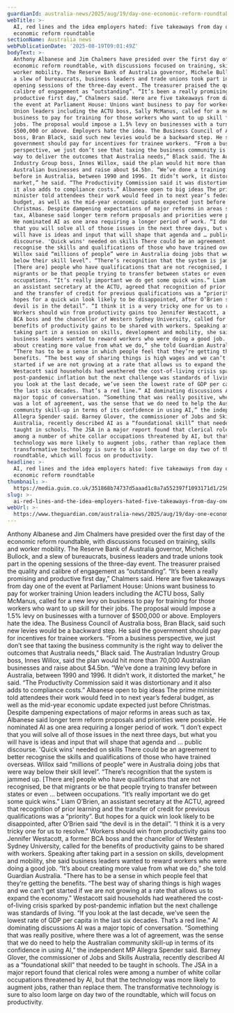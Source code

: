 ```yaml
---
guardianId: australia-news/2025/aug/19/day-one-economic-reform-roundtable-key-takeaways
webTitle: >-
  AI, red lines and the idea employers hated: five takeaways from day one of
  economic reform roundtable
sectionName: Australia news
webPublicationDate: '2025-08-19T09:01:49Z'
bodyText: >-
  Anthony Albanese and Jim Chalmers have presided over the first day of the
  economic reform roundtable, with discussions focused on training, skills and
  worker mobility. The Reserve Bank of Australia governor, Michele Bullock, and
  a slew of bureaucrats, business leaders and trade unions took part in the
  opening sessions of the three-day event. The treasurer praised the quality and
  calibre of engagement as “outstanding”. “It’s been a really promising and
  productive first day,” Chalmers said. Here are five takeaways from day one of
  the event at Parliament House: Unions want business to pay for worker training
  Union leaders including the ACTU boss, Sally McManus, called for a new levy on
  business to pay for training for those workers who want to up skill for their
  jobs. The proposal would impose a 1.5% levy on businesses with a turnover of
  $500,000 or above. Employers hate the idea. The Business Council of Australia
  boss, Bran Black, said such new levies would be a backward step. He said the
  government should pay for incentives for trainee workers. “From a business
  perspective, we just don’t see that taxing the business community is the right
  way to deliver the outcomes that Australia needs,” Black said. The Australian
  Industry Group boss, Innes Willox, said the plan would hit more than 70,000
  Australian businesses and raise about $4.5bn. “We’ve done a training levy
  before in Australia, between 1990 and 1996. It didn’t work, it distorted the
  market,” he said. “The Productivity Commission said it was distortionary and
  it also adds to compliance costs.” Albanese open to big ideas The prime
  minister told attendees their work would feed in to next year’s federal
  budget, as well as the mid-year economic update expected just before
  Christmas. Despite dampening expectations of major reforms in areas such as
  tax, Albanese said longer term reform proposals and priorities were possible.
  He nominated AI as one area requiring a longer period of work. “I don’t expect
  that you will solve all of those issues in the next three days, but what you
  will have is ideas and input that will shape that agenda and … public
  discourse. 'Quick wins' needed on skills There could be an agreement to better
  recognise the skills and qualifications of those who have trained overseas.
  Willox said “millions of people” were in Australia doing jobs that were way
  below their skill level”. “There’s recognition that the system is jammed up.
  [There are] people who have qualifications that are not recognised, be that
  migrants or be that people trying to transfer between states or even … between
  occupations. “It’s really important we do get some quick wins.” Liam O’Brien,
  an assistant secretary at the ACTU, agreed that recognition of prior learning
  and the transfer of credit for previous qualifications was a “priority”. But
  hopes for a quick win look likely to be disappointed, after O’Brien said “the
  devil is in the detail”. “I think it is a very tricky one for us to resolve.”
  Workers should win from productivity gains too Jennifer Westacott, a former
  BCA boss and the chancellor of Western Sydney University, called for the
  benefits of productivity gains to be shared with workers. Speaking after
  taking part in a session on skills, development and mobility, she said
  business leaders wanted to reward workers who were doing a good job. “It’s
  about creating more value from what we do,” she told Guardian Australia.
  “There has to be a sense in which people feel that they’re getting the
  benefits. “The best way of sharing things is high wages and we can’t get
  started if we are not growing at a rate that allows us to expand the economy.”
  Westacott said households had weathered the cost-of-living crisis sparked by
  post-pandemic inflation but the next challenge was standards of living. “If
  you look at the last decade, we’ve seen the lowest rate of GDP per capita in
  the last six decades. That’s a red line.” AI dominating discussions AI was a
  major topic of conversation. “Something that was really positive, where there
  was a lot of agreement, was the sense that we do need to help the Australian
  community skill-up in terms of its confidence in using AI,” the independent MP
  Allegra Spender said. Barney Glover, the commissioner of Jobs and Skills
  Australia, recently described AI as a “foundational skill” that needed to be
  taught in schools. The JSA in a major report found that clerical roles were
  among a number of white collar occupations threatened by AI, but that the
  technology was more likely to augment jobs, rather than replace them. The
  transformative technology is sure to also loom large on day two of the
  roundtable, which will focus on productivity.
headline: >-
  AI, red lines and the idea employers hated: five takeaways from day one of
  economic reform roundtable
thumbnail: >-
  https://media.guim.co.uk/351868b74737d5aaad1c8a7a552397f1093171d1/2560_563_5146_4117/500.jpg
slug: >-
  ai-red-lines-and-the-idea-employers-hated-five-takeaways-from-day-one-of-economic-reform-roundtable
webUrl: >-
  https://www.theguardian.com/australia-news/2025/aug/19/day-one-economic-reform-roundtable-key-takeaways
---
```

Anthony Albanese and Jim Chalmers have presided over the first day of the economic reform roundtable, with discussions focused on training, skills and worker mobility. The Reserve Bank of Australia governor, Michele Bullock, and a slew of bureaucrats, business leaders and trade unions took part in the opening sessions of the three-day event. The treasurer praised the quality and calibre of engagement as “outstanding”. “It’s been a really promising and productive first day,” Chalmers said. Here are five takeaways from day one of the event at Parliament House: Unions want business to pay for worker training Union leaders including the ACTU boss, Sally McManus, called for a new levy on business to pay for training for those workers who want to up skill for their jobs. The proposal would impose a 1.5% levy on businesses with a turnover of $500,000 or above. Employers hate the idea. The Business Council of Australia boss, Bran Black, said such new levies would be a backward step. He said the government should pay for incentives for trainee workers. “From a business perspective, we just don’t see that taxing the business community is the right way to deliver the outcomes that Australia needs,” Black said. The Australian Industry Group boss, Innes Willox, said the plan would hit more than 70,000 Australian businesses and raise about $4.5bn. “We’ve done a training levy before in Australia, between 1990 and 1996. It didn’t work, it distorted the market,” he said. “The Productivity Commission said it was distortionary and it also adds to compliance costs.” Albanese open to big ideas The prime minister told attendees their work would feed in to next year’s federal budget, as well as the mid-year economic update expected just before Christmas. Despite dampening expectations of major reforms in areas such as tax, Albanese said longer term reform proposals and priorities were possible. He nominated AI as one area requiring a longer period of work. “I don’t expect that you will solve all of those issues in the next three days, but what you will have is ideas and input that will shape that agenda and … public discourse. 'Quick wins' needed on skills There could be an agreement to better recognise the skills and qualifications of those who have trained overseas. Willox said “millions of people” were in Australia doing jobs that were way below their skill level”. “There’s recognition that the system is jammed up. [There are] people who have qualifications that are not recognised, be that migrants or be that people trying to transfer between states or even … between occupations. “It’s really important we do get some quick wins.” Liam O’Brien, an assistant secretary at the ACTU, agreed that recognition of prior learning and the transfer of credit for previous qualifications was a “priority”. But hopes for a quick win look likely to be disappointed, after O’Brien said “the devil is in the detail”. “I think it is a very tricky one for us to resolve.” Workers should win from productivity gains too Jennifer Westacott, a former BCA boss and the chancellor of Western Sydney University, called for the benefits of productivity gains to be shared with workers. Speaking after taking part in a session on skills, development and mobility, she said business leaders wanted to reward workers who were doing a good job. “It’s about creating more value from what we do,” she told Guardian Australia. “There has to be a sense in which people feel that they’re getting the benefits. “The best way of sharing things is high wages and we can’t get started if we are not growing at a rate that allows us to expand the economy.” Westacott said households had weathered the cost-of-living crisis sparked by post-pandemic inflation but the next challenge was standards of living. “If you look at the last decade, we’ve seen the lowest rate of GDP per capita in the last six decades. That’s a red line.” AI dominating discussions AI was a major topic of conversation. “Something that was really positive, where there was a lot of agreement, was the sense that we do need to help the Australian community skill-up in terms of its confidence in using AI,” the independent MP Allegra Spender said. Barney Glover, the commissioner of Jobs and Skills Australia, recently described AI as a “foundational skill” that needed to be taught in schools. The JSA in a major report found that clerical roles were among a number of white collar occupations threatened by AI, but that the technology was more likely to augment jobs, rather than replace them. The transformative technology is sure to also loom large on day two of the roundtable, which will focus on productivity.
